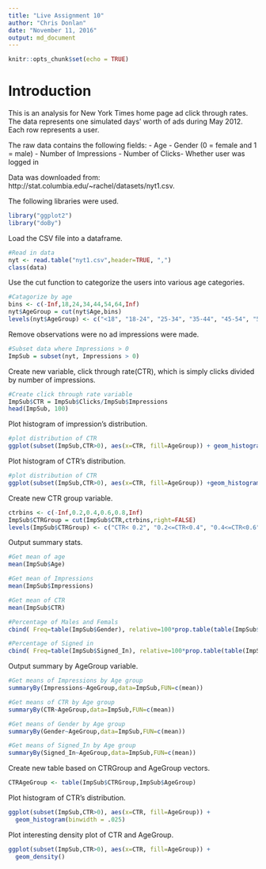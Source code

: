 ```yaml
---
title: "Live Assignment 10"
author: "Chris Donlan"
date: "November 11, 2016"
output: md_document
---
```


```r
knitr::opts_chunk$set(echo = TRUE)
```

# Introduction
This is an analysis for New York Times home page ad click through rates. The data represents one simulated days’ worth of ads during May 2012. Each row represents a user. 

The raw data contains the following fields:
- Age
- Gender (0 = female and 1 = male)
- Number of Impressions
- Number of Clicks- Whether user was logged in

Data was downloaded from:
http://stat.columbia.edu/~rachel/datasets/nyt1.csv.

The following libraries were used.
```r
library("ggplot2")
library("doBy")
```

Load the CSV file into a dataframe.
```r
#Read in data
nyt <- read.table("nyt1.csv",header=TRUE, ",")
class(data)
```

Use the cut function to categorize the users into various age categories.
```r
#Catagorize by age
bins <- c(-Inf,18,24,34,44,54,64,Inf)
nyt$AgeGroup = cut(nyt$Age,bins)
levels(nyt$AgeGroup) <- c("<18", "18-24", "25-34", "35-44", "45-54", "55-64", "65+")
```

Remove observations were no ad impressions were made.
```r
#Subset data where Impressions > 0
ImpSub = subset(nyt, Impressions > 0)
```

Create new variable, click through rate(CTR), which is simply clicks divided by number of impressions.
```r
#Create click through rate variable
ImpSub$CTR = ImpSub$Clicks/ImpSub$Impressions
head(ImpSub, 100)
```

Plot histogram of impression's distribution.
```r
#plot distribution of CTR
ggplot(subset(ImpSub,CTR>0), aes(x=CTR, fill=AgeGroup)) + geom_histogram(binwidth = .05)
```

Plot histogram of CTR's distribution.
```r
#plot distribution of CTR
ggplot(subset(ImpSub,CTR>0), aes(x=CTR, fill=AgeGroup)) +geom_histogram(binwidth = .05)
```

Create new CTR group variable.
```r
ctrbins <- c(-Inf,0.2,0.4,0.6,0.8,Inf)
ImpSub$CTRGroup = cut(ImpSub$CTR,ctrbins,right=FALSE)
levels(ImpSub$CTRGroup) <- c("CTR< 0.2", "0.2<=CTR<0.4", "0.4<=CTR<0.6", "0.6<=CTR<0.8", "CTR>0.8")
```

Output summary stats.
```r
#Get mean of age
mean(ImpSub$Age)

#Get mean of Impressions
mean(ImpSub$Impressions)

#Get mean of CTR
mean(ImpSub$CTR)

#Percentage of Males and Femals
cbind( Freq=table(ImpSub$Gender), relative=100*prop.table(table(ImpSub$Gender)))

#Percentage of Signed in
cbind( Freq=table(ImpSub$Signed_In), relative=100*prop.table(table(ImpSub$Signed_In)))
```

Output summary by AgeGroup variable.
```r
#Get means of Impressions by Age group
summaryBy(Impressions~AgeGroup,data=ImpSub,FUN=c(mean))

#Get means of CTR by Age group
summaryBy(CTR~AgeGroup,data=ImpSub,FUN=c(mean))

#Get means of Gender by Age group
summaryBy(Gender~AgeGroup,data=ImpSub,FUN=c(mean))

#Get means of Signed_In by Age group
summaryBy(Signed_In~AgeGroup,data=ImpSub,FUN=c(mean))
```

Create new table based on CTRGroup and AgeGroup vectors.
```r
CTRAgeGroup <- table(ImpSub$CTRGroup,ImpSub$AgeGroup)
```

Plot histogram of CTR's distribution.
```r
ggplot(subset(ImpSub,CTR>0), aes(x=CTR, fill=AgeGroup)) +
  geom_histogram(binwidth = .025)
```

Plot interesting density plot of CTR and AgeGroup.
```r
ggplot(subset(ImpSub,CTR>0), aes(x=CTR, fill=AgeGroup)) +
  geom_density()
```
